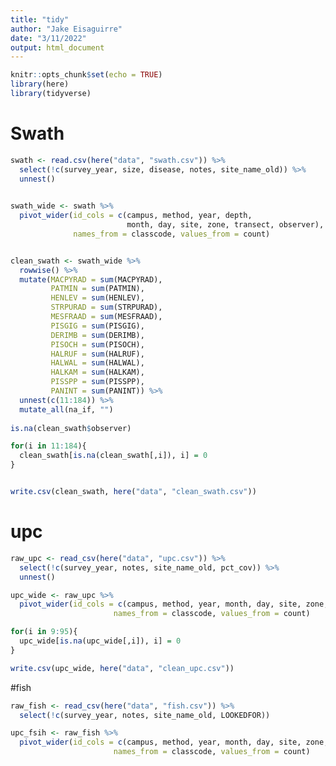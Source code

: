 ```yaml
---
title: "tidy"
author: "Jake Eisaguirre"
date: "3/11/2022"
output: html_document
---
```


```r
knitr::opts_chunk$set(echo = TRUE)
library(here)
library(tidyverse)
```

# Swath
```r
swath <- read.csv(here("data", "swath.csv")) %>% 
  select(!c(survey_year, size, disease, notes, site_name_old)) %>% 
  unnest()

  
swath_wide <- swath %>% 
  pivot_wider(id_cols = c(campus, method, year, depth,
                          month, day, site, zone, transect, observer),
              names_from = classcode, values_from = count)


clean_swath <- swath_wide %>% 
  rowwise() %>% 
  mutate(MACPYRAD = sum(MACPYRAD),
         PATMIN = sum(PATMIN),
         HENLEV = sum(HENLEV),
         STRPURAD = sum(STRPURAD),
         MESFRAAD = sum(MESFRAAD),
         PISGIG = sum(PISGIG),
         DERIMB = sum(DERIMB),
         PISOCH = sum(PISOCH),
         HALRUF = sum(HALRUF),
         HALWAL = sum(HALWAL),
         HALKAM = sum(HALKAM),
         PISSPP = sum(PISSPP),
         PANINT = sum(PANINT)) %>% 
  unnest(c(11:184)) %>% 
  mutate_all(na_if, "")
  
is.na(clean_swath$observer)

for(i in 11:184){
  clean_swath[is.na(clean_swath[,i]), i] = 0
}


write.csv(clean_swath, here("data", "clean_swath.csv"))
```

# upc
```r

raw_upc <- read_csv(here("data", "upc.csv")) %>% 
  select(!c(survey_year, notes, site_name_old, pct_cov)) %>% 
  unnest()

upc_wide <- raw_upc %>% 
  pivot_wider(id_cols = c(campus, method, year, month, day, site, zone, transect),
                       names_from = classcode, values_from = count)

for(i in 9:95){
  upc_wide[is.na(upc_wide[,i]), i] = 0
}

write.csv(upc_wide, here("data", "clean_upc.csv"))

```

#fish
```r

raw_fish <- read_csv(here("data", "fish.csv")) %>% 
  select(!c(survey_year, notes, site_name_old, LOOKEDFOR))

upc_fsih <- raw_fish %>% 
  pivot_wider(id_cols = c(campus, method, year, month, day, site, zone, transect, pct_cov),
                       names_from = classcode, values_from = count)

```

